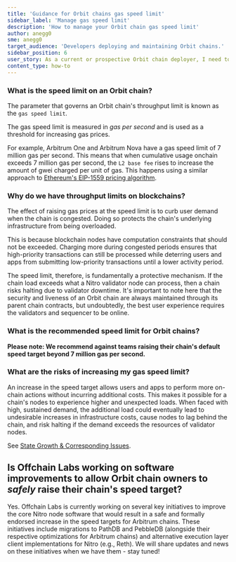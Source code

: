 ```yaml
---
title: 'Guidance for Orbit chains gas speed limit'
sidebar_label: 'Manage gas speed limit'
description: 'How to manage your Orbit chain gas speed limit'
author: anegg0
sme: anegg0
target_audience: 'Developers deploying and maintaining Orbit chains.'
sidebar_position: 6
user_story: As a current or prospective Orbit chain deployer, I need to understand how to manage my gas speed limit.
content_type: how-to
---
```



### What is the speed limit on an Orbit chain?

The parameter that governs an Orbit chain's throughput limit is known as the `gas speed limit`.

The gas speed limit is measured in *gas per second* and is used as a threshold for increasing gas prices.

For example, Arbitrum One and Arbitrum Nova have a gas speed limit of 7 million gas per second. This means that when cumulative usage onchain exceeds 7 million gas per second, the `L2 base fee` rises to increase the amount of gwei charged per unit of gas. This happens using a similar approach to [Ethereum's EIP-1559 pricing algorithm](https://github.com/ethereum/EIPs/blob/master/EIPS/eip-1559.md). 

### Why do we have throughput limits on blockchains?

The effect of raising gas prices at the speed limit is to curb user demand when the chain is congested. Doing so protects the chain's underlying infrastructure from being overloaded. 

This is because blockchain nodes have computation constraints that should not be exceeded. Charging more during congested periods ensures that high-priority transactions can still be processed while deterring users and apps from submitting low-priority transactions until a lower activity period. 

The speed limit, therefore, is fundamentally a protective mechanism. If the chain load exceeds what a Nitro validator node can process, then a chain risks halting due to validator downtime. It's important to note here that the security and liveness of an Orbit chain are always maintained through its parent chain contracts, but undoubtedly, the best user experience requires the validators and sequencer to be online.

### What is the recommended speed limit for Orbit chains?

**Please note: We recommend against teams raising their chain's default speed target beyond 7 million gas per second.**

### What are the risks of increasing my gas speed limit?

An increase in the speed target allows users and apps to perform more on-chain actions without incurring additional costs. This makes it possible for a chain's nodes to experience higher and unexpected loads. When faced with high, sustained demand, the additional load could eventually lead to undesirable increases in infrastructure costs, cause nodes to lag behind the chain, and risk halting if the demand exceeds the resources of validator nodes. 

See [State Growth & Corresponding Issues](https://www.notion.so/State-Growth-Size-Guidance-10301a3f59f880fba7ade76c2f7af0c7?pvs=21).

## Is Offchain Labs working on software improvements to allow Orbit chain owners to *safely* raise their chain's speed target?

Yes. Offchain Labs is currently working on several key initiatives to improve the core Nitro node software that would result in a safe and formally endorsed increase in the speed targets for Arbitrum chains. 
These initiatives include migrations to PathDB and PebbleDB (alongside their respective optimizations for Arbitrum chains) and alternative execution layer client implementations for Nitro (e.g., Reth). We will share updates and news on these initiatives when we have them - stay tuned!

